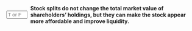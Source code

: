::: {.question-block}

<form onsubmit="event.preventDefault(); checkAnswerBox('module10_tf_q79','T')" style="display: flex; align-items: center; gap: 8px;">
  <input type="text" id="module10_tf_q79" name="module10_tf_q79" maxlength="1" placeholder="T or F" style="width: 55px;" data-correct-answer="T" /> 
  <label for="module10_tf_q79"><strong>Stock splits do not change the total market value of shareholders’ holdings, but they can make the stock appear more affordable and improve liquidity.</strong></label>
</form>

<div id="feedback-module10_tf_q79" class="feedback" data-status="" style="display:none;">
TRUE. Although a stock split leaves total shareholder wealth unchanged, a lower post-split price may attract more retail investors and increase trading volume. Firms often use splits to keep prices in a range perceived as accessible.
</div>

:::
